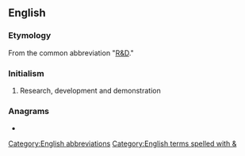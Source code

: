 ==English==

===Etymology===
From the common abbreviation "[[R&D]]."

===Initialism===
{{rfc-header|Initialism}}
{{head|en|initialism}}

# Research, development and demonstration

===Anagrams===
* {{anagrams|en|DDR|DRD}}

[[Category:English abbreviations]]
[[Category:English terms spelled with &]]